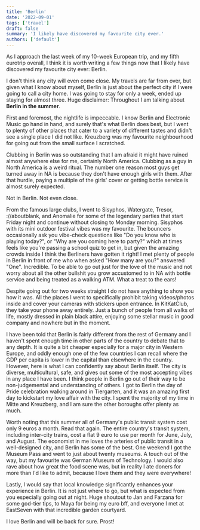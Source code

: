 ```yaml
---
title: 'Berlin'
date: '2022-09-01'
tags: ['travel']
draft: false
summary: 'I likely have discovered my favourite city ever.'
authors: ['default']
---
```

As I approach the last week of my 10-week European trip, and my fifth eurotrip overall, I think it is worth writing a few things now that I likely have
discovered my favourite city ever: Berlin.

I don't think any city will even come close. My travels are far from over, but given what I know about myself, Berlin is just about the perfect city if I were
going to call a city home. I was going to stay for only a week, ended up staying for almost three. Huge disclaimer: Throughout I am talking about **Berlin in the summer**.  

First and foremost, the nightlife is impeccable. I know Berlin and Electronic Music go hand in hand, and surely that's what Berlin does best, but I went to
plenty of other places that cater to a variety of different tastes and didn't see a single place I did not like. Kreuzberg was my favourite neighbourhood for going out from
the small surface I scratched.

Clubbing in Berlin was so outstanding that I am afraid it might have ruined almost anywhere else for me, certainly North America. Clubbing as a guy in North
America is a weird ritual. The number one reason most guys get turned away in NA is because they don't have enough girls with them. After that hurdle, paying a
multiple of the girls' cover or getting bottle service is almost surely expected. 

Not in Berlin. Not even close.

From the famous large clubs, I went to Sisyphos, Watergate, Tresor, ://aboutblank, and Anomalie for some of the legendary parties that start Friday night and
continue without closing to Monday morning. Sisyphos with its mini outdoor festival vibes was my favourite. The bouncers occasionally ask you vibe-check
questions like "Do you know who is playing today?", or "Why are you coming here to party?" which at times feels like you're passing a school quiz to get in, but
given the amazing crowds inside I think the Berliners have gotten it right! I met plenty of people in Berlin in front of me who when asked "How many are you?"
answered "One". Incredible. To be able to go out just for the love of the music and not worry about all the other bullshit you grow accustomed to in NA with
bottle service and being treated as a walking ATM. What a treat to the ears!

Despite going out for two weeks straight I do not have anything to show you how it was. All the places I went to specifically prohibit taking videos/photos
inside and cover your cameras with stickers upon entrance. In KitKatClub, they take your phone away entirely. Just a bunch of people from all walks of life,
mostly dressed in plain black attire, enjoying some stellar music in good company and nowhere but in the moment.

I have been told that Berlin is fairly different from the rest of Germany and I haven't spent enough time in other parts of the country to debate that to any
depth. It is quite a bit cheaper especially for a major city in Western Europe, and oddly enough one of the few countries I can recall where the GDP per capita
is lower in the capital than elsewhere in the country. However, here is what I can confidently say about Berlin itself. The city is diverse, multicultural,
safe, and gives out some of the most accepting vibes in any place I have been. I think people in Berlin go out of their way to be non-judgemental and
understanding of others. I got to Berlin the day of Pride celebration walking around in Tiergarten, and it was an amazing first day to kickstart my love affair
with the city. I spent the majority of my time in Mitte and Kreuzberg, and I am sure the other boroughs offer plenty as much.

Worth noting that this summer all of Germany's public transit system cost only 9 euros a month. Read that again. The entire country's transit system, including
inter-city trains, cost a flat 9 euro to use per month for June, July, and August. The economist in me loves the arteries of public transit in a well-designed
city, and Berlin has some of the best. One weekend I got the Museum Pass and went to just about twenty museums. A touch out of the way, but my favourite was
German Museum of Technology. I would also rave about how great the food scene was, but in reality I ate doners for more than I'd like to admit, because I love
them and they were everywhere!

Lastly, I would say that local knowledge significantly enhances your experience in Berlin. It is not just where to go, but what is expected from you especially
going out at night. Huge shoutout to Jan and Farzana for some god-tier tips, to Maya for being my euro bff, and everyone I met at EastSeven with that incredible
garden courtyard.

I love Berlin and will be back for sure. Prost!